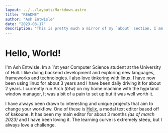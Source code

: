 ```yaml
---
layout: ../../layouts/Markdown.astro
title: "README"
author: "Ash Entwisle"
date: "2023-03-17"
description: "This is pretty much a mirror of my `about` section, I am only putting this here as a proof of concept for the blog to see if it actually works."
---
```


# Hello, World!

I'm Ash Entwisle. Im a 1'st year Computer Science student at the University of Hull. 
I like doing backend development and exploring new languages, frameworks and technologies. 
I also love tinkering with linux. 
I have now been using linux for about 3 years and I have been daily driving it for about 2 years.
I currently run Arch *(btw)* on my home machine with the hyprland window manager, 
It was a bit of a pain to set up but it was well worth it.

I have always been drawn to interesting and unique projects that aim to change your workflow. 
One of these is [Helix](https://helix-editor.com/), a modal text editor based off of kakoune. 
It has been my main editor for about 3 months *(as of march 2023)* and I have been loving it.
The learning curve is extremely steep, but I always love a challenge. 
